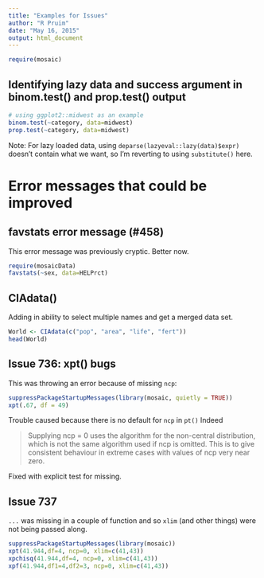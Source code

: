 ```yaml
---
title: "Examples for Issues"
author: "R Pruim"
date: "May 16, 2015"
output: html_document
---
```


```r
require(mosaic)
```

## Identifying lazy data and success argument in binom.test() and prop.test() output

```r
# using ggplot2::midwest as an example
binom.test(~category, data=midwest)
prop.test(~category, data=midwest)
```

Note:  For lazy loaded data, using `deparse(lazyeval::lazy(data)$expr)` 
doesn't contain what we want, so I'm reverting to using `substitute()` here.

# Error messages that could be improved

## favstats error message (#458)

This error message was previously cryptic.  Better now.
```r
require(mosaicData)
favstats(~sex, data=HELPrct)
```

## CIAdata()

Adding in ability to select multiple names and get a merged data set.
```r
World <- CIAdata(c("pop", "area", "life", "fert"))
head(World)
```


## Issue 736: xpt() bugs

This was throwing an error because of missing `ncp`:

```r
suppressPackageStartupMessages(library(mosaic, quietly = TRUE))
xpt(.67, df = 49)
```

Trouble caused because there is no default for `ncp` in `pt()`  Indeed

> Supplying ncp = 0 uses the algorithm for the non-central distribution, which is not the same algorithm used if ncp is omitted. This is to give consistent behaviour in extreme cases with values of ncp very near zero.

Fixed with explicit test for missing.

## Issue 737

`...` was missing in a couple of function and so `xlim` (and other things) were
not being passed along.

```r
suppressPackageStartupMessages(library(mosaic))
xpt(41.944,df=4, ncp=0, xlim=c(41,43))
xpchisq(41.944,df=4, ncp=0, xlim=c(41,43))
xpf(41.944,df1=4,df2=3, ncp=0, xlim=c(41,43))
```
